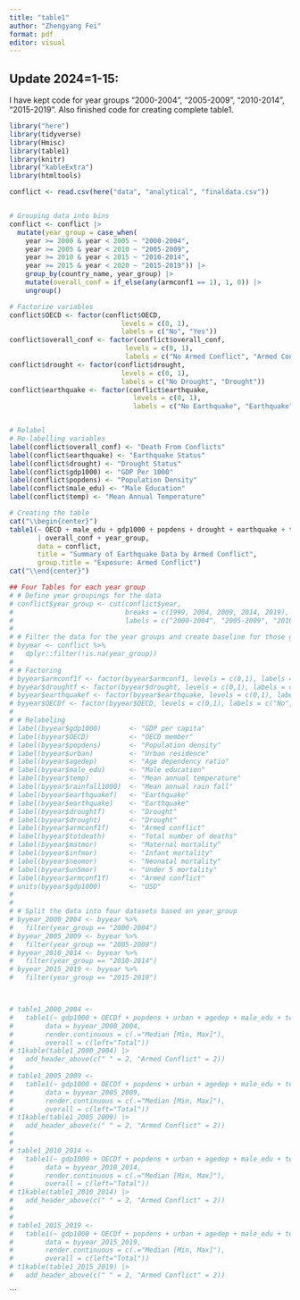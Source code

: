 ```yaml
---
title: "table1"
author: "Zhengyang Fei"
format: pdf
editor: visual
---
```


## Update 2024=1-15:

I have kept code for year groups "2000-2004", "2005-2009", "2010-2014", "2015-2019". Also finished code for creating complete table1.  

```r
library("here")
library(tidyverse)
library(Hmisc)
library(table1)
library(knitr)
library("kableExtra")
library(htmltools)

```

```r
conflict <- read.csv(here("data", "analytical", "finaldata.csv"))


# Grouping data into bins
conflict <- conflict |>
  mutate(year_group = case_when(
    year >= 2000 & year < 2005 ~ "2000-2004",
    year >= 2005 & year < 2010 ~ "2005-2009",
    year >= 2010 & year < 2015 ~ "2010-2014",
    year >= 2015 & year < 2020 ~ "2015-2019")) |>
    group_by(country_name, year_group) |>
    mutate(overall_conf = if_else(any(armconf1 == 1), 1, 0)) |>
    ungroup()

# Factorize variables
conflict$OECD <- factor(conflict$OECD, 
                            levels = c(0, 1), 
                            labels = c("No", "Yes"))
conflict$overall_conf <- factor(conflict$overall_conf, 
                             levels = c(0, 1), 
                             labels = c("No Armed Conflict", "Armed Conflict"))
conflict$drought <- factor(conflict$drought, 
                            levels = c(0, 1), 
                            labels = c("No Drought", "Drought"))
conflict$earthquake <- factor(conflict$earthquake, 
                               levels = c(0, 1), 
                               labels = c("No Earthquake", "Earthquake"))


# Relabel
# Re-labelling variables
label(conflict$overall_conf) <- "Death From Conflicts"
label(conflict$earthquake) <- "Earthquake Status"
label(conflict$drought) <- "Drought Status"
label(conflict$gdp1000) <- "GDP Per 1000"
label(conflict$popdens) <- "Population Density"
label(conflict$male_edu) <- "Male Education"
label(conflict$temp) <- "Mean Annual Temperature"

# Creating the table
cat("\\begin{center}")
table1(~ OECD + male_edu + gdp1000 + popdens + drought + earthquake + temp
       | overall_conf + year_group, 
       data = conflict, 
       title = "Summary of Earthquake Data by Armed Conflict",
       group.title = "Exposure: Armed Conflict")
cat("\\end{center}")

```

```r


## Four Tables for each year group
# # Define year groupings for the data
# conflict$year_group <- cut(conflict$year, 
#                            breaks = c(1999, 2004, 2009, 2014, 2019),
#                            labels = c("2000-2004", "2005-2009", "2010-2014", "2015-2019"))
# 
# # Filter the data for the year groups and create baseline for those groups
# byyear <- conflict %>%
#   dplyr::filter(!is.na(year_group))  
# 
# # Factoring 
# byyear$armconf1f <- factor(byyear$armconf1, levels = c(0,1), labels = c("No", "Yes"))
# byyear$droughtf <- factor(byyear$drought, levels = c(0,1), labels = c("No", "Yes"))
# byyear$earthquakef <- factor(byyear$earthquake, levels = c(0,1), labels = c("No", "Yes"))
# byyear$OECDf <- factor(byyear$OECD, levels = c(0,1), labels = c("No", "Yes"))
# 
# # Relabeling 
# label(byyear$gdp1000)       <- "GDP per capita"
# label(byyear$OECD)          <- "OECD member"
# label(byyear$popdens)       <- "Population density"
# label(byyear$urban)         <- "Urban residence"
# label(byyear$agedep)        <- "Age dependency ratio"
# label(byyear$male_edu)      <- "Male education"
# label(byyear$temp)          <- "Mean annual temperature"
# label(byyear$rainfall1000)  <- "Mean annual rain fall"
# label(byyear$earthquakef)   <- "Earthquake"
# label(byyear$earthquake)    <- "Earthquake"
# label(byyear$droughtf)      <- "Drought"
# label(byyear$drought)       <- "Drought"
# label(byyear$armconf1f)     <- "Armed conflict"
# label(byyear$totdeath)      <- "Total number of deaths"
# label(byyear$matmor)        <- "Maternal mortality"
# label(byyear$infmor)        <- "Infant mortality"
# label(byyear$neomor)        <- "Neonatal mortality"
# label(byyear$un5mor)        <- "Under 5 mortality"
# label(byyear$armconf1f)     <- "Armed conflict"
# units(byyear$gdp1000)       <- "USD"
# 
# 
# # Split the data into four datasets based on year_group
# byyear_2000_2004 <- byyear %>%
#   filter(year_group == "2000-2004")
# byyear_2005_2009 <- byyear %>%
#   filter(year_group == "2005-2009")
# byyear_2010_2014 <- byyear %>%
#   filter(year_group == "2010-2014")
# byyear_2015_2019 <- byyear %>%
#   filter(year_group == "2015-2019")



# table1_2000_2004 <-
#   table1(~ gdp1000 + OECDf + popdens + urban + agedep + male_edu + temp + rainfall1000 + earthquakef + droughtf | armconf1f,
#        data = byyear_2000_2004,
#        render.continuous = c(.="Median [Min, Max]"),
#        overall = c(left="Total"))
# t1kable(table1_2000_2004) |>
#   add_header_above(c(" " = 2, "Armed Conflict" = 2))
# 
# table1_2005_2009 <-
#   table1(~ gdp1000 + OECDf + popdens + urban + agedep + male_edu + temp + rainfall1000 + earthquakef + droughtf | armconf1f,
#        data = byyear_2005_2009,
#        render.continuous = c(.="Median [Min, Max]"),
#        overall = c(left="Total"))
# t1kable(table1_2005_2009) |>
#   add_header_above(c(" " = 2, "Armed Conflict" = 2))
# 
# 
# table1_2010_2014 <-
#   table1(~ gdp1000 + OECDf + popdens + urban + agedep + male_edu + temp + rainfall1000 + earthquakef + droughtf | armconf1f,
#        data = byyear_2010_2014,
#        render.continuous = c(.="Median [Min, Max]"),
#        overall = c(left="Total"))
# t1kable(table1_2010_2014) |>
#   add_header_above(c(" " = 2, "Armed Conflict" = 2))
# 
# 
# table1_2015_2019 <-
#   table1(~ gdp1000 + OECDf + popdens + urban + agedep + male_edu + temp + rainfall1000 + earthquakef + droughtf | armconf1f,
#        data = byyear_2015_2019,
#        render.continuous = c(.="Median [Min, Max]"),
#        overall = c(left="Total"))
# t1kable(table1_2015_2019) |>
#   add_header_above(c(" " = 2, "Armed Conflict" = 2))

```

\`\`\`
